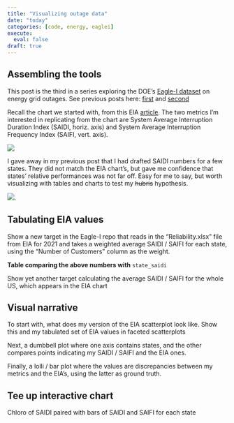 ```yaml
---
title: "Visualizing outage data"
date: "today"
categories: [code, energy, eaglei]
execute: 
  eval: false
draft: true
---
```


## Assembling the tools

This post is the third in a series exploring the DOE's [Eagle-I dataset](https://openenergyhub.ornl.gov/explore/dataset/eaglei_outages_2014/information/){target="_blank"} on energy grid outages. See previous posts here: [first](../intro/index.html){target="_blank"} and [second](../eia_metrics/index.html){target="_blank"}

Recall the chart we started with, from this EIA [article](https://www.eia.gov/todayinenergy/detail.php?id=54639){target="_blank"}. The two metrics I'm interested in replicating from the chart are System Average Interruption Duration Index (SAIDI, horiz. axis) and System Average Interruption Frequency Index (SAIFI, vert. axis).

![](../intro/chart2.svg){fig-alt="Average total annual electric power interruption duration and frequency per customer, by state, for 2021 only"}

I gave away in my previous post that I had drafted SAIDI numbers for a few states. They did not match the EIA chart's, but gave me confidence that states' relative performances was not far off. Easy for me to say, but worth visualizing with tables and charts to test my ~~hubris~~ hypothesis.

![](../eia_metrics/sample_saidi_state.png){fig-alt="Console output in R showing the calculated SAIDI metric for an assortment of US states"}.

## Tabulating EIA values

Show a new target in the Eagle-I repo that reads in the "Reliability.xlsx" file from EIA for 2021 and takes a weighted average SAIDI / SAIFI for each state, using the "Number of Customers" column as the weight.

**Table comparing the above numbers with** `state_saidi`

Show yet another target calculating the average SAIDI / SAIFI for the whole US, which appears in the EIA chart

## Visual narrative

To start with, what does my version of the EIA scatterplot look like. Show this and my tabulated set of EIA values in faceted scatterplots

Next, a dumbbell plot where one axis contains states, and the other compares points indicating my SAIDI / SAIFI and the EIA ones.

Finally, a lolli / bar plot where the values are discrepancies between my metrics and the EIA's, using the latter as ground truth.

## Tee up interactive chart 

Chloro of SAIDI paired with bars of SAIDI and SAIFI for each state
